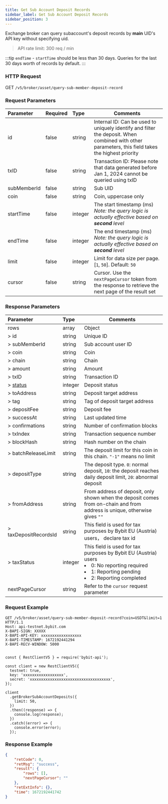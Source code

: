 ```yaml
---
title: Get Sub Account Deposit Records
sidebar_label: Get Sub Account Deposit Records
sidebar_position: 3
---
```

Exchange broker can query subaccount's deposit records by **main** UID's API key without specifying uid.

> API rate limit: 300 req / min

:::tip
`endTime` - `startTime` should be less than 30 days. Queries for the last 30 days worth of records by default.
:::

### HTTP Request
GET `/v5/broker/asset/query-sub-member-deposit-record`

### Request Parameters
| Parameter | Required | Type | Comments|
|:----- |:-------|:-----|------ |
|id |false |string |Internal ID: Can be used to uniquely identify and filter the deposit. When combined with other parameters, this field takes the highest priority|
|txID |false |string |Transaction ID: Please note that data generated before Jan 1, 2024 cannot be queried using txID|
|subMemberId |false |string |Sub UID |
|coin |false |string |Coin, uppercase only |
|startTime |false |integer |The start timestamp (ms) _Note: the query logic is actually effective based on **second** level_|
|endTime |false |integer |The end timestamp (ms) _Note: the query logic is actually effective based on **second** level_|
|limit |false |integer |Limit for data size per page. [`1`, `50`]. Default: `50`|
|cursor |false |string |Cursor. Use the `nextPageCursor` token from the response to retrieve the next page of the result set|

### Response Parameters
| Parameter | Type | Comments|
|:----- |:-----|----- |
|rows |array|Object |
|> id |string |Unique ID |
|> subMemberId |string |Sub account user ID |
|> coin |string |Coin |
|> chain |string|Chain |
|> amount |string|Amount |
|> txID |string|Transaction ID |
|> [status](../enum#depositstatus) |integer|Deposit status |
|> toAddress |string|Deposit target address |
|> tag |string|Tag of deposit target address |
|> depositFee |string|Deposit fee |
|> successAt |string|Last updated time |
|> confirmations |string|Number of confirmation blocks |
|> txIndex |string|Transaction sequence number |
|> blockHash |string|Hash number on the chain |
|> batchReleaseLimit|string|The deposit limit for this coin in this chain. `"-1"` means no limit|
|> depositType|string|The deposit type. `0`: normal deposit, `10`: the deposit reaches daily deposit limit, `20`: abnormal deposit|
|> fromAddress|string|From address of deposit, only shown when the deposit comes from on-chain and from address is unique, otherwise gives `""`|
|> taxDepositRecordsId|string|This field is used for tax purposes by Bybit EU (Austria) users， declare tax id|
|> taxStatus|integer|This field is used for tax purposes by Bybit EU (Austria) users <li>0: No reporting required</li><li>1: Reporting pending</li><li>2: Reporting completed</li>|
|nextPageCursor |string |Refer to the `cursor` request parameter|

### Request Example

<Tabs groupId="programming-languages">
<TabItem value="http" label="HTTP">

```http
GET /v5/broker/asset/query-sub-member-deposit-record?coin=USDT&limit=1 HTTP/1.1
Host: api-testnet.bybit.com
X-BAPI-SIGN: XXXXX
X-BAPI-API-KEY: xxxxxxxxxxxxxxxxxx
X-BAPI-TIMESTAMP: 1672192441294
X-BAPI-RECV-WINDOW: 5000
```

</TabItem>
<TabItem value="python" label="Python">

```python

```

</TabItem>

<TabItem value="Node" label="Node.js">

```n4js
const { RestClientV5 } = require('bybit-api');

const client = new RestClientV5({
  testnet: true,
  key: 'xxxxxxxxxxxxxxxxxx',
  secret: 'xxxxxxxxxxxxxxxxxxxxxxxxxxxxxxxxxxxx',
});

client
  .getBrokerSubAccountDeposits({
    limit: 50,
  })
  .then((response) => {
    console.log(response);
  })
  .catch((error) => {
    console.error(error);
  });
```

</TabItem>
</Tabs>

### Response Example

```json
{
    "retCode": 0,
    "retMsg": "success",
    "result": {
        "rows": [],
        "nextPageCursor": ""
    },
    "retExtInfo": {},
    "time": 1672192441742
}
```
